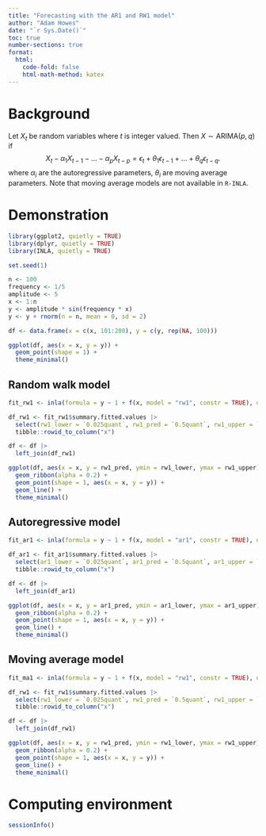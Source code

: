 ```yaml
---
title: "Forecasting with the AR1 and RW1 model"
author: "Adam Howes"
date: "`r Sys.Date()`"
toc: true
number-sections: true
format: 
  html: 
    code-fold: false
    html-math-method: katex
---
```


# Background 

Let $X_t$ be random variables where $t$ is integer valued.
Then $X \sim \text{ARIMA}(p, q)$ if
$$
X_t - \alpha_1 X_{t - 1} - \ldots - \alpha_p X_{t - p} = \epsilon_t + \theta_1 \epsilon_{t - 1} + \ldots + \theta_q \epsilon_{t - q}.
$$
where $\alpha_i$ are the autoregressive parameters, $\theta_i$ are moving average parameters.
Note that moving average models are not available in `R-INLA`.

# Demonstration

```r
library(ggplot2, quietly = TRUE)
library(dplyr, quietly = TRUE)
library(INLA, quietly = TRUE)

set.seed(1)

n <- 100
frequency <- 1/5
amplitude <- 5
x <- 1:n
y <- amplitude * sin(frequency * x)
y <- y + rnorm(n = n, mean = 0, sd = 2)

df <- data.frame(x = c(x, 101:200), y = c(y, rep(NA, 100)))

ggplot(df, aes(x = x, y = y)) +
  geom_point(shape = 1) +
  theme_minimal()
```

## Random walk model

```r
fit_rw1 <- inla(formula = y ~ 1 + f(x, model = "rw1", constr = TRUE), data = df)

df_rw1 <- fit_rw1$summary.fitted.values |>
  select(rw1_lower = `0.025quant`, rw1_pred = `0.5quant`, rw1_upper = `0.975quant`) |>
  tibble::rowid_to_column("x")

df <- df |>
  left_join(df_rw1)

ggplot(df, aes(x = x, y = rw1_pred, ymin = rw1_lower, ymax = rw1_upper)) +
  geom_ribbon(alpha = 0.2) +
  geom_point(shape = 1, aes(x = x, y = y)) +
  geom_line() +
  theme_minimal()
```

## Autoregressive model

```r
fit_ar1 <- inla(formula = y ~ 1 + f(x, model = "ar1", constr = TRUE), data = df)

df_ar1 <- fit_ar1$summary.fitted.values |>
  select(ar1_lower = `0.025quant`, ar1_pred = `0.5quant`, ar1_upper = `0.975quant`) |>
  tibble::rowid_to_column("x")

df <- df |>
  left_join(df_ar1)

ggplot(df, aes(x = x, y = ar1_pred, ymin = ar1_lower, ymax = ar1_upper)) +
  geom_ribbon(alpha = 0.2) +
  geom_point(shape = 1, aes(x = x, y = y)) +
  geom_line() +
  theme_minimal()
```

## Moving average model

```r
fit_ma1 <- inla(formula = y ~ 1 + f(x, model = "rw1", constr = TRUE), data = df)

df_rw1 <- fit_rw1$summary.fitted.values |>
  select(rw1_lower = `0.025quant`, rw1_pred = `0.5quant`, rw1_upper = `0.975quant`) |>
  tibble::rowid_to_column("x")

df <- df |>
  left_join(df_rw1)

ggplot(df, aes(x = x, y = rw1_pred, ymin = rw1_lower, ymax = rw1_upper)) +
  geom_ribbon(alpha = 0.2) +
  geom_point(shape = 1, aes(x = x, y = y)) +
  geom_line() +
  theme_minimal()
```

# Computing environment

```r
sessionInfo()
```